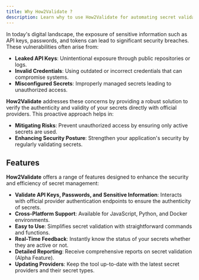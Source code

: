 ```yaml
---
title: Why How2Validate ?
description: Learn why to use How2Validate for automating secret validation and ensuring security compliance.
---
```


In today's digital landscape, the exposure of sensitive information such as API keys, passwords, and tokens can lead to significant security breaches. These vulnerabilities often arise from:

- **Leaked API Keys**: Unintentional exposure through public repositories or logs.
- **Invalid Credentials**: Using outdated or incorrect credentials that can compromise systems.
- **Misconfigured Secrets**: Improperly managed secrets leading to unauthorized access.

**How2Validate** addresses these concerns by providing a robust solution to verify the authenticity and validity of your secrets directly with official providers. This proactive approach helps in:

- **Mitigating Risks**: Prevent unauthorized access by ensuring only active secrets are used.
- **Enhancing Security Posture**: Strengthen your application's security by regularly validating secrets.


## Features

**How2Validate** offers a range of features designed to enhance the security and efficiency of secret management:

- **Validate API Keys, Passwords, and Sensitive Information**: Interacts with official provider authentication endpoints to ensure the authenticity of secrets.
- **Cross-Platform Support**: Available for JavaScript, Python, and Docker environments.
- **Easy to Use**: Simplifies secret validation with straightforward commands and functions.
- **Real-Time Feedback**: Instantly know the status of your secrets  whether they are active or not.
- **Detailed Reporting**: Receive comprehensive reports on secret validation (Alpha Feature).
- **Updating Providers**: Keep the tool up-to-date with the latest secret providers and their secret types.